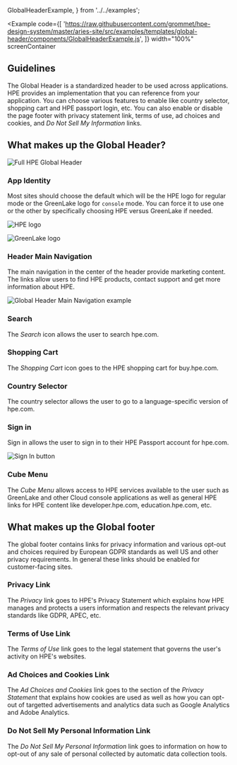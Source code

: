   GlobalHeaderExample,
} from '../../examples';

<Example
  code={[
    'https://raw.githubusercontent.com/grommet/hpe-design-system/master/aries-site/src/examples/templates/global-header/components/GlobalHeaderExample.js',
  ]}
  width="100%"
  screenContainer
>
  <GlobalHeaderExample />
</Example>

## Guidelines

The Global Header is a standardized header to be used across applications. HPE provides an implementation
that you can reference from your application. You can choose various features to enable like country selector,
shopping cart and HPE passport login, etc. You can also enable or disable the page footer with privacy statement
link, terms of use, ad choices and cookies, and *Do Not Sell My Information* links.

## What makes up the Global Header?
![Full HPE Global Header](/templateImages/globalheader-full.png)

### App Identity

Most sites should choose the default which will be the HPE logo for regular mode or the GreenLake logo for
`console` mode. You can force it to use one or the other by specifically choosing HPE versus GreenLake if
needed.

![HPE logo](/templateImages/globalheader-hpe.png)

![GreenLake logo](/templateImages/globalheader-greenlake.png)

### Header Main Navigation

The main navigation in the center of the header provide marketing content. The links allow users to find
HPE products, contact support and get more information about HPE.

![Global Header Main Navigation example](/templateImages/globalheader-nav.png)

### Search

The *Search* icon allows the user to search hpe.com.

<Search />

### Shopping Cart

The *Shopping Cart* icon goes to the HPE shopping cart for buy.hpe.com.

<Shop />

### Country Selector

The country selector allows the user to go to a language-specific version of hpe.com.

<Language />

### Sign in

Sign in allows the user to sign in to their HPE Passport account for hpe.com.

![Sign In button](/templateImages/globalheader-sign-in.png)

### Cube Menu

The *Cube Menu* allows access to HPE services available to the user such as GreenLake and
other Cloud console applications as well as general HPE links for HPE content like
developer.hpe.com, education.hpe.com, etc.

<AppsRounded />

## What makes up the Global footer

The global footer contains links for privacy information and various opt-out and choices required by
European GDPR standards as well US and other privacy requirements. In general these links should
be enabled for customer-facing sites.

### Privacy Link

The *Privacy* link goes to HPE's Privacy Statement which explains how HPE manages and protects a users
information and respects the relevant privacy standards like GDPR, APEC, etc.

### Terms of Use Link

The *Terms of Use* link goes to the legal statement that governs the user's activity on HPE's websites.

### Ad Choices and Cookies Link

The *Ad Choices and Cookies* link goes to the section of the *Privacy Statement* that explains how
cookies are used as well as how you can opt-out of targetted advertisements and analytics data
such as Google Analytics and Adobe Analytics.


### Do Not Sell My Personal Information Link

The *Do Not Sell My Personal Information* link goes to information on how to opt-out of any sale
of personal collected by automatic data collection tools.